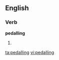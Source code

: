 ==English==

===Verb===
'''pedalling'''

# {{British}} {{present participle of|[[pedal]]}}

[[ta:pedalling]]
[[vi:pedalling]]